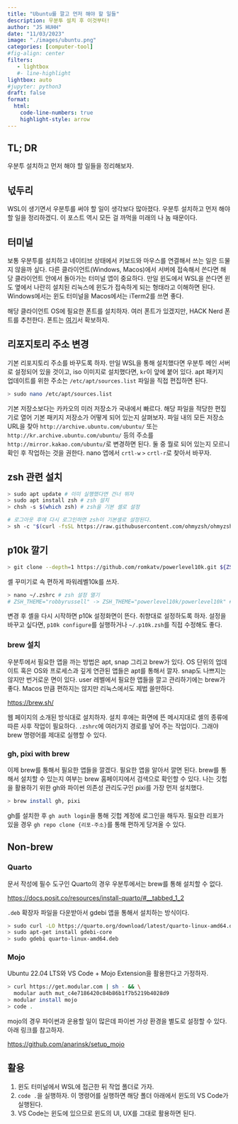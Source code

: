 ```yaml
---
title: "Ubuntu를 깔고 먼저 해야 할 일들" 
description: 우분투 설치 후 이것부터!   
author: "JS HUHH"
date: "11/03/2023"
image: "./images/ubuntu.png"
categories: [computer-tool]
#fig-align: center
filters:
   - lightbox
   #- line-highlight
lightbox: auto
#jupyter: python3
draft: false
format:
  html:
    code-line-numbers: true
    highlight-style: arrow
---
```


## TL; DR
우분투 설치하고 먼저 해야 할 일들을 정리해보자.   

## 넋두리 
WSL이 생기면서 우분투를 써야 할 일이 생각보다 많아졌다. 우분투 설치하고 먼저 해야 할 일을 정리하겠디. 이 포스트 역시 모든 걸 까먹을 미래의 나 놈 때문이다. 

## 터미널 

보통 우분투를 설치하고 네이티브 상태에서 키보드와 마우스를 연결해서 쓰는 일은 드물지 않을까 싶다. 다른 클라이언트(Windows, Macos)에서 서버에 접속해서 쓴다면 해당 클라이언트 안에서 돌아가는 터미널 앱이 중요하다. 만일 윈도에서 WSL을 쓴다면 윈도 옆에서 나란히 설치된 리눅스에 윈도가 접속하게 되는 형태라고 이해하면 된다. Windows에서는 윈도 터미널을 Macos에서는 iTerm2를 쓰면 좋다. 

해당 클라이언트 OS에 필요한 폰트를 설치하자. 여러 폰트가 있겠지만, HACK Nerd 폰트를 추천한다. 폰트는 [여기](https://www.nerdfonts.com/font-downloads)서 확보하자. 

## 리포지토리 주소 변경 

기본 리포지토리 주소를 바꾸도록 하자. 만일 WSL을 통해 설치했다면 우분투 메인 서버로 설정되어 있을 것이고, iso 이미지로 설치했다면, `kr`이 앞에 붙어 있다. apt 패키지 업데이트를 위한 주소는 `/etc/apt/sources.list` 파일을 직접 편집하면 된다. 

```bash
> sudo nano /etc/apt/sources.list
```

기본 저장소보다는 카카오의 미러 저장소가 국내에서 빠르다. 해당 파일을 적당한 편집기로 열어 기본 패키지 저장소가 어떻게 되어 있는지 살펴보자. 파일 내의 모든 저장소 URL을 찾아 `http://archive.ubuntu.com/ubuntu/` 또는 `http://kr.archive.ubuntu.com/ubuntu/` 등의 주소를 `http://mirror.kakao.com/ubuntu/`로 변경하면 된다. 둘 중 뭘로 되어 있는지 모르니 확인 후 작업하는 것을 권한다. nano 앱에서 `crtl-w` `>`  `crtl-r`로 찾아서 바꾸자.  

## zsh 관련 설치 

```bash
> sudo apt update # 이미 실행했다면 건너 뛰자 
> sudo apt install zsh # zsh 설치
> chsh -s $(which zsh) # zsh을 기본 셸로 설정

# 로그아웃 후에 다시 로그인하면 zsh이 기본셸로 설정된다. 
> sh -c "$(curl -fsSL https://raw.githubusercontent.com/ohmyzsh/ohmyzsh/master/tools/install.sh)" # oh my zsh을 설치하자. 
```

## p10k 깔기 

```bash
> git clone --depth=1 https://github.com/romkatv/powerlevel10k.git ${ZSH_CUSTOM:-$HOME/.oh-my-zsh/custom}/themes/powerlevel10k
```

셸 꾸미기로 속 편하게 파워레벨10k를 쓰자. 

```bash
> nano ~/.zshrc # zsh 설정 열기 
# ZSH_THEME="robbyrussell" -> ZSH_THEME="powerlevel10k/powerlevel10k" # 테마를 p10k로 바꾸자 
```

변경 후 셸을 다시 시작하면 p10k 설정화면이 뜬다. 취향대로 설정하도록 하자. 설정을 바꾸고 싶다면, `p10k configure`를 실행하거나 `~/.p10k.zsh`를 직접 수정해도 좋다. 

### brew 설치 

우분투에서 필요한 앱을 까는 방법은 apt, snap 그리고 brew가 있다. OS 단위의 업데이트 혹은 OS와 프로세스과 깊게 연관된 앱들은 apt를 통해서 깔자. snap도 나쁘지는 않지만 번거로운 면이 있다. user 레벨에서 필요한 앱들을 깔고 관리하기에는 brew가 좋다. Macos 만큼 편하지는 않지만 리눅스에서도 제법 쓸만하다. 

<https://brew.sh/>

웹 페이지의 소개된 방식대로 설치하자. 설치 후에는 화면에 뜬 메시지대로 셸의 종류에 따른 사후 작업이 필요하다. `.zshrc`에 여러가지 경로를 넣어 주는 작업이다. 그래야 brew 명령어를 제대로 실행할 수 있다. 

### gh, pixi with brew 

이제 brew를 통해서 필요한 앱들을 깔겠다. 필요한 앱을 알아서 깔면 된다. brew를 통해서 설치할 수 있는지 여부는 brew 홈페이지에서 검색으로 확인할 수 있다. 나는 깃헙을 활용하기 위한 gh와 파이썬 의존성 관리도구인 pixi를 가장 먼저 설치했다. 

```bash
> brew install gh, pixi 
```

gh를 설치한 후 `gh auth login`을 통해 깃헙 계정에 로그인을 해두자. 필요한 리포가 있을 경우 `gh repo clone {리포-주소}`를 통해 편하게 당겨올 수 있다. 

## Non-brew

### Quarto 

문서 작성에 필수 도구인 Quarto의 경우 우분투에서는 brew를 통해 설치할 수 없다. 

<https://docs.posit.co/resources/install-quarto/#__tabbed_1_2>

`.deb` 확장자 파일을 다운받아서 gdebi 앱을 통해서 설치하는 방식이다. 

```bash
> sudo curl -LO https://quarto.org/download/latest/quarto-linux-amd64.deb #deb 다운로드 
> sudo apt-get install gdebi-core
> sudo gdebi quarto-linux-amd64.deb
```

### Mojo 

Ubuntu 22.04 LTS와 VS Code + Mojo Extension을 활용한다고 가정하자. 

```bash
> curl https://get.modular.com | sh - && \
  modular auth mut_c4e7186420c84b86b1f7b5219b4028d9
> modular install mojo
> code .
```

mojo의 경우 파이썬과 운용할 일이 많은데 파이썬 가상 환경을 별도로 설정할 수 있다. 아래 링크를 참고하자. 

<https://github.com/anarinsk/setup_mojo>

## 활용 

1. 윈도 터미널에서 WSL에 접근한 뒤 작업 폴더로 가자. 
2. `code .`을 실행하자. 이 명령어를 실행하면 해당 폴더 아래에서 윈도의 VS Code가 실행된다. 
3. VS Code는 윈도에 있으므로 윈도의 UI, UX를 그대로 활용하면 된다. 